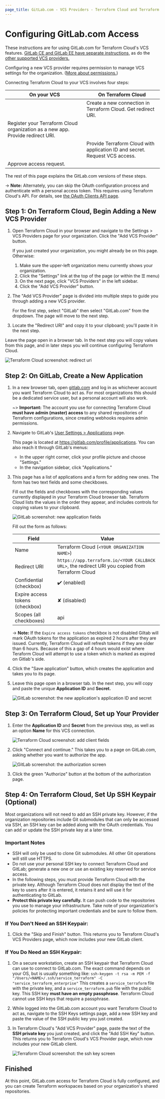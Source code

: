 ```yaml
---
page_title: GitLab.com - VCS Providers - Terraform Cloud and Terraform Enterprise
---
```


# Configuring GitLab.com Access

These instructions are for using GitLab.com for Terraform Cloud's VCS features. [GitLab CE and GitLab EE have separate instructions,](/cloud-docs/vcs/gitlab-eece) as do the [other supported VCS providers.](/cloud-docs/vcs)

Configuring a new VCS provider requires permission to manage VCS settings for the organization. ([More about permissions.](/cloud-docs/users-teams-organizations/permissions))

[permissions-citation]: #intentionally-unused---keep-for-maintainers

Connecting Terraform Cloud to your VCS involves four steps:

| On your VCS                                                                    | On Terraform Cloud                                                          |
| ------------------------------------------------------------------------------ | --------------------------------------------------------------------------- |
|                                                                                | Create a new connection in Terraform Cloud. Get redirect URI.               |
| Register your Terraform Cloud organization as a new app. Provide redirect URI. |                                                                             |
|                                                                                | Provide Terraform Cloud with application ID and secret. Request VCS access. |
| Approve access request.                                                        |                                                                             |

The rest of this page explains the GitLab.com versions of these steps.

-> **Note:** Alternately, you can skip the OAuth configuration process and authenticate with a personal access token. This requires using Terraform Cloud's API. For details, see [the OAuth Clients API page](/cloud-docs/api-docs/oauth-clients).

## Step 1: On Terraform Cloud, Begin Adding a New VCS Provider

1. Open Terraform Cloud in your browser and navigate to the Settings > VCS Providers page for your organization. Click the "Add VCS Provider" button.

   If you just created your organization, you might already be on this page. Otherwise:

   1. Make sure the upper-left organization menu currently shows your organization.
   1. Click the "Settings" link at the top of the page (or within the ☰ menu)
   1. On the next page, click "VCS Providers" in the left sidebar.
   1. Click the "Add VCS Provider" button.

1. The "Add VCS Provider" page is divided into multiple steps to guide you through adding a new VCS provider.

   For the first step, select "GitLab" then select "GitLab.com" from the dropdown. The page will move to the next step.

1. Locate the "Redirect URI" and copy it to your clipboard; you'll paste it in the next step.

Leave the page open in a browser tab. In the next step you will copy values from this page, and in later steps you will continue configuring Terraform Cloud.

![Terraform Cloud screenshot: redirect uri](/img/docs/gitlab-com-tfe-add-client-fields.png)

## Step 2: On GitLab, Create a New Application

1. In a new browser tab, open [gitlab.com](https://gitlab.com) and log in as whichever account you want Terraform Cloud to act as. For most organizations this should be a dedicated service user, but a personal account will also work.

   ~> **Important:** The account you use for connecting Terraform Cloud **must have admin (master) access** to any shared repositories of Terraform configurations, since creating webhooks requires admin permissions.

1. Navigate to GitLab's [User Settings > Applications](https://gitlab.com/profile/applications) page.

   This page is located at <https://gitlab.com/profile/applications>. You can also reach it through GitLab's menus:

   - In the upper right corner, click your profile picture and choose "Settings."
   - In the navigation sidebar, click "Applications."

1. This page has a list of applications and a form for adding new ones. The form has two text fields and some checkboxes.

   Fill out the fields and checkboxes with the corresponding values currently displayed in your Terraform Cloud browser tab. Terraform Cloud lists the values in the order they appear, and includes controls for copying values to your clipboard.

   ![GitLab screenshot: new application fields](/img/docs/gitlab-application-settings.png)

   Fill out the form as follows:

   | Field                   | Value                                                                                            |
   | ----------------------- | ------------------------------------------------------------------------------------------------ |
   | Name                    | Terraform Cloud (`<YOUR ORGANIZATION NAME>`)                                                     |
   | Redirect URI            | `https://app.terraform.io/<YOUR CALLBACK URL>`, the redirect URI you copied from Terraform Cloud |
   | Confidential (checkbox) | ✔️ (enabled)                                                                                     |
   | Expire access tokens (checkbox) | ✘ (disabled)                                                                             |
   | Scopes (all checkboxes) | api                                                                                              |

   -> **Note:** If the `Expire access tokens` checkbox is not disabled Giltab will mark OAuth tokens for the application as expired 2 hours after they are issued. Currently, Terraform Cloud will refresh tokens if they are older than 6 hours. Because of this a gap of 4 hours would exist where Teraform Cloud will attempt to use a token which is marked as expired on Gitlab's side.

1. Click the "Save application" button, which creates the application and takes you to its page.

1. Leave this page open in a browser tab. In the next step, you will copy and paste the unique **Application ID** and **Secret.**

   ![GitLab screenshot: the new application's application ID and secret](/img/docs/gitlab-application-created.png)

## Step 3: On Terraform Cloud, Set up Your Provider

1. Enter the **Application ID** and **Secret** from the previous step, as well as an option **Name** for this VCS connection.

   ![Terraform Cloud screenshot: add client fields](/img/docs/gitlab-com-tfe-add-client-fields.png)

1. Click "Connect and continue." This takes you to a page on GitLab.com, asking whether you want to authorize the app.

   ![GitLab screenshot: the authorization screen](/img/docs/gitlab-authorize.png)

1. Click the green "Authorize" button at the bottom of the authorization page.

## Step 4: On Terraform Cloud, Set Up SSH Keypair (Optional)

Most organizations will not need to add an SSH private key. However, if the organization repositories include Git submodules that can only be accessed via SSH, an SSH key can be added along with the OAuth credentials. You can add or update the SSH private key at a later time.

### Important Notes

- SSH will only be used to clone Git submodules. All other Git operations will still use HTTPS.
- Do not use your personal SSH key to connect Terraform Cloud and GitLab; generate a new one or use an existing key reserved for service access.
- In the following steps, you must provide Terraform Cloud with the private key. Although Terraform Cloud does not display the text of the key to users after it is entered, it retains it and will use it for authenticating to GitLab.
- **Protect this private key carefully.** It can push code to the repositories you use to manage your infrastructure. Take note of your organization's policies for protecting important credentials and be sure to follow them.

### If You Don't Need an SSH Keypair:

1. Click the "Skip and Finish" button. This returns you to Terraform Cloud's VCS Providers page, which now includes your new GitLab client.

### If You Do Need an SSH Keypair:

1. On a secure workstation, create an SSH keypair that Terraform Cloud can use to connect to GitLab.com. The exact command depends on your OS, but is usually something like:
   `ssh-keygen -t rsa -m PEM -f "/Users/<NAME>/.ssh/service_terraform" -C "service_terraform_enterprise"`
   This creates a `service_terraform` file with the private key, and a `service_terraform.pub` file with the public key. This SSH key **must have an empty passphrase**. Terraform Cloud cannot use SSH keys that require a passphrase.

1. While logged into the GitLab.com account you want Terraform Cloud to act as, navigate to the SSH Keys settings page, add a new SSH key and paste the value of the SSH public key you just created.

1. In Terraform Cloud's "Add VCS Provider" page, paste the text of the **SSH private key** you just created, and click the "Add SSH Key" button. This returns you to Terraform Cloud's VCS Provider page, which now includes your new GitLab client.

   ![Terraform Cloud screenshot: the ssh key screen](/img/docs/gitlab-com-ssh-key.png)

## Finished

At this point, GitLab.com access for Terraform Cloud is fully configured, and you can create Terraform workspaces based on your organization's shared repositories.
